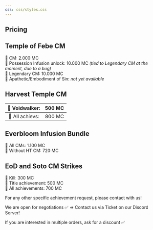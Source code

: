```yaml
---
css: css/styles.css
---
```

::: {.textbox}
# Pricing
## Temple of Febe CM

👹 CM: 2.000 MC </br>
👹 Possession Infusion unlock: 10.000 MC _(tied to Legendary CM at the moment, due to a bug)_ </br>
👹 Legendary CM: 10.000 MC </br>
👹 Apathetic/Embodiment of Sin: _not yet available_

## Harvest Temple CM

| 🐉 Voidwalker: | 500 MC |
|:--:|:--:|
| 🐉 All achievs: | 800 MC |

## Everbloom Infusion Bundle

🌸 All CMs: 1.100 MC </br>
🌸 Without HT CM: 720 MC

## EoD and Soto CM Strikes

🔲 Kill: 300 MC </br>
🔲 Title achievement: 500 MC </br>
🔲 All achievements: 700 MC

For any other specific achievement request, please contact with us!

We are open for negotiations ✅ => Contact us via Ticket on our Discord Server!

If you are interested in multiple orders, ask for a discount ✅
:::